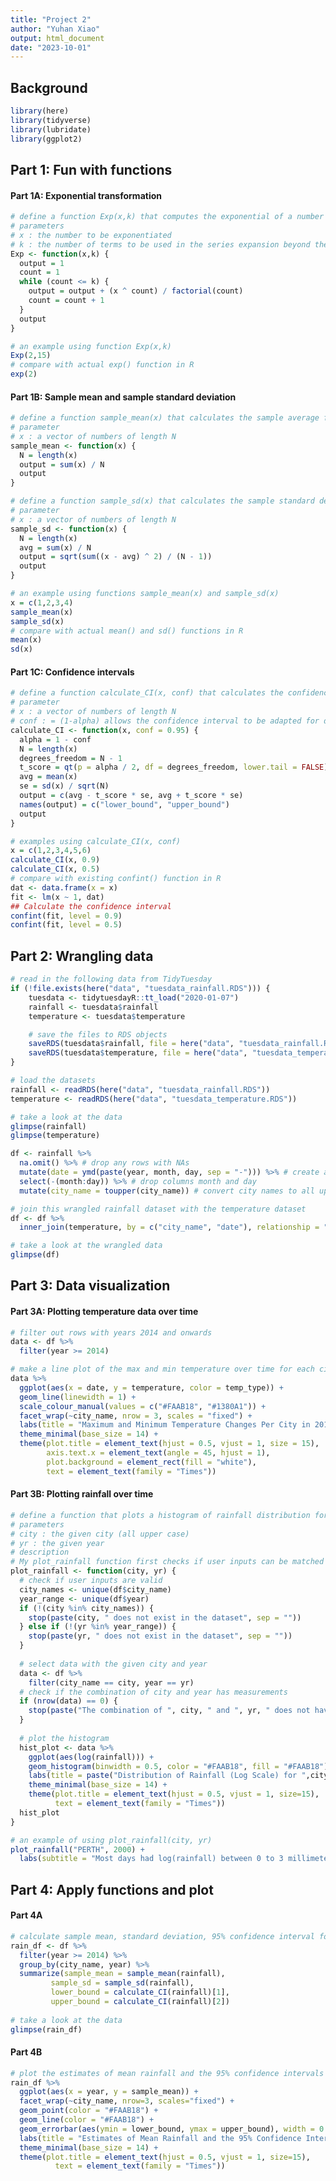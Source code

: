 ```yaml
---
title: "Project 2"
author: "Yuhan Xiao"
output: html_document
date: "2023-10-01"
---
```


## Background 
```r
library(here)
library(tidyverse)
library(lubridate)
library(ggplot2)
```

## Part 1: Fun with functions
#### Part 1A: Exponential transformation
```r
# define a function Exp(x,k) that computes the exponential of a number using the truncated series expansion
# parameters
# x : the number to be exponentiated
# k : the number of terms to be used in the series expansion beyond the constant 1, k is always >= 1
Exp <- function(x,k) {
  output = 1
  count = 1
  while (count <= k) {
    output = output + (x ^ count) / factorial(count)
    count = count + 1
  }
  output
}

# an example using function Exp(x,k)
Exp(2,15)
# compare with actual exp() function in R
exp(2)
```

#### Part 1B: Sample mean and sample standard deviation
```r
# define a function sample_mean(x) that calculates the sample average for a vector of data of length N
# parameter
# x : a vector of numbers of length N
sample_mean <- function(x) {
  N = length(x)
  output = sum(x) / N
  output
} 

# define a function sample_sd(x) that calculates the sample standard deviation for a vector of data of length N
# parameter
# x : a vector of numbers of length N
sample_sd <- function(x) {
  N = length(x)
  avg = sum(x) / N
  output = sqrt(sum((x - avg) ^ 2) / (N - 1))
  output
}

# an example using functions sample_mean(x) and sample_sd(x)
x = c(1,2,3,4)
sample_mean(x)
sample_sd(x)
# compare with actual mean() and sd() functions in R
mean(x)
sd(x)
```

#### Part 1C: Confidence intervals
```r
# define a function calculate_CI(x, conf) that calculates the confidence interval for a vector of data of length N
# parameter
# x : a vector of numbers of length N
# conf : = (1-alpha) allows the confidence interval to be adapted for different alpha, with a default value of 0.95
calculate_CI <- function(x, conf = 0.95) {
  alpha = 1 - conf
  N = length(x)
  degrees_freedom = N - 1
  t_score = qt(p = alpha / 2, df = degrees_freedom, lower.tail = FALSE)
  avg = mean(x)
  se = sd(x) / sqrt(N)
  output = c(avg - t_score * se, avg + t_score * se)
  names(output) = c("lower_bound", "upper_bound")
  output
}

# examples using calculate_CI(x, conf)
x = c(1,2,3,4,5,6)
calculate_CI(x, 0.9)
calculate_CI(x, 0.5)
# compare with existing confint() function in R
dat <- data.frame(x = x)
fit <- lm(x ~ 1, dat)
## Calculate the confidence interval
confint(fit, level = 0.9)
confint(fit, level = 0.5)
```

## Part 2: Wrangling data
```r
# read in the following data from TidyTuesday
if (!file.exists(here("data", "tuesdata_rainfall.RDS"))) {
    tuesdata <- tidytuesdayR::tt_load("2020-01-07")
    rainfall <- tuesdata$rainfall
    temperature <- tuesdata$temperature

    # save the files to RDS objects
    saveRDS(tuesdata$rainfall, file = here("data", "tuesdata_rainfall.RDS"))
    saveRDS(tuesdata$temperature, file = here("data", "tuesdata_temperature.RDS"))
}

# load the datasets
rainfall <- readRDS(here("data", "tuesdata_rainfall.RDS"))
temperature <- readRDS(here("data", "tuesdata_temperature.RDS"))

# take a look at the data
glimpse(rainfall)
glimpse(temperature)
```

```r
df <- rainfall %>%
  na.omit() %>% # drop any rows with NAs
  mutate(date = ymd(paste(year, month, day, sep = "-"))) %>% # create a new column that combines year, month, day
  select(-(month:day)) %>% # drop columns month and day
  mutate(city_name = toupper(city_name)) # convert city names to all upper case

# join this wrangled rainfall dataset with the temperature dataset
df <- df %>%
  inner_join(temperature, by = c("city_name", "date"), relationship = "many-to-many")

# take a look at the wrangled data
glimpse(df)
```

## Part 3: Data visualization
#### Part 3A: Plotting temperature data over time
```r
# filter out rows with years 2014 and onwards
data <- df %>%
  filter(year >= 2014)

# make a line plot of the max and min temperature over time for each city
data %>%
  ggplot(aes(x = date, y = temperature, color = temp_type)) +
  geom_line(linewidth = 1) +
  scale_colour_manual(values = c("#FAAB18", "#1380A1")) +
  facet_wrap(~city_name, nrow = 3, scales = "fixed") +
  labs(title = "Maximum and Minimum Temperature Changes Per City in 2014-2019", subtitle = "Cities in Australia are coldest around the middle of each year and warmest around the end of each year.\n Temperatures in Canberra fluctuate the most from about 40°C to -10°C.\n Sydney has the highest mininum temperature of about 5°C.", caption = "Yuhan Xiao", x = "Time (date)", y = "Temperature (Celsius)", color = "temp type") +
  theme_minimal(base_size = 14) +
  theme(plot.title = element_text(hjust = 0.5, vjust = 1, size = 15), 
        axis.text.x = element_text(angle = 45, hjust = 1),
        plot.background = element_rect(fill = "white"),
        text = element_text(family = "Times"))
```

#### Part 3B: Plotting rainfall over time
```r
# define a function that plots a histogram of rainfall distribution for a given city in a given year
# parameters
# city : the given city (all upper case)
# yr : the given year
# description
# My plot_rainfall function first checks if user inputs can be matched from the df dataset. If not, the function returns an error message. Then it filters out rows with years 2014 and onward. It checks if the combination of user inputs have measurements in the dataset. If not, it returns an error message. Otherwise, the function plots a histogram for the distribution of rainfall for a given city in a given year. It returns this plot.
plot_rainfall <- function(city, yr) {
  # check if user inputs are valid
  city_names <- unique(df$city_name)
  year_range <- unique(df$year)
  if (!(city %in% city_names)) {
    stop(paste(city, " does not exist in the dataset", sep = ""))
  } else if (!(yr %in% year_range)) {
    stop(paste(yr, " does not exist in the dataset", sep = ""))
  }
  
  # select data with the given city and year
  data <- df %>%
    filter(city_name == city, year == yr)
  # check if the combination of city and year has measurements
  if (nrow(data) == 0) {
    stop(paste("The combination of ", city, " and ", yr, " does not have measurements", sep = ""))
  }
  
  # plot the histogram
  hist_plot <- data %>%
    ggplot(aes(log(rainfall))) +
    geom_histogram(binwidth = 0.5, color = "#FAAB18", fill = "#FAAB18") +
    labs(title = paste("Distribution of Rainfall (Log Scale) for ",city, " in Year ", yr, sep=""), caption = "Yuhan Xiao", x = "Log(rainfall) (millimeters)", y = "Frequency (days)") +
    theme_minimal(base_size = 14) +
    theme(plot.title = element_text(hjust = 0.5, vjust = 1, size=15),
          text = element_text(family = "Times"))
  hist_plot
}

# an example of using plot_rainfall(city, yr)
plot_rainfall("PERTH", 2000) +
  labs(subtitle = "Most days had log(rainfall) between 0 to 3 millimeters")
```

## Part 4: Apply functions and plot
#### Part 4A
```r
# calculate sample mean, standard deviation, 95% confidence interval for the average rainfall per city by year
rain_df <- df %>% 
  filter(year >= 2014) %>%
  group_by(city_name, year) %>%
  summarize(sample_mean = sample_mean(rainfall),
         sample_sd = sample_sd(rainfall),
         lower_bound = calculate_CI(rainfall)[1],
         upper_bound = calculate_CI(rainfall)[2])
  
# take a look at the data
glimpse(rain_df)
```

#### Part 4B
```r
# plot the estimates of mean rainfall and the 95% confidence intervals for each city
rain_df %>%
  ggplot(aes(x = year, y = sample_mean)) +
  facet_wrap(~city_name, nrow=3, scales="fixed") +
  geom_point(color = "#FAAB18") +
  geom_line(color = "#FAAB18") +
  geom_errorbar(aes(ymin = lower_bound, ymax = upper_bound), width = 0.5, color = "#1380A1") +
  labs(title = "Estimates of Mean Rainfall and the 95% Confidence Intervals for Each City in 2014-2019", subtitle="Canberra has the least rainfall on average. It rains roughly the same throughout each year.\n Perth has the most rainfall on average. The amount of rainfall varies greatly within each year.\n ", caption="Yuhan Xiao", x = "Time (year)", y = "Average rainfall (millimeters)") + 
  theme_minimal(base_size = 14) +
  theme(plot.title = element_text(hjust = 0.5, vjust = 1, size=15),
          text = element_text(family = "Times"))
```